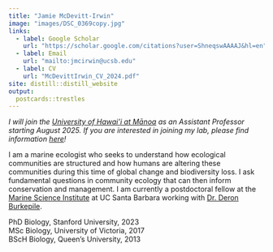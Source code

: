 ```yaml
---
title: "Jamie McDevitt-Irwin"
image: "images/DSC_0369copy.jpg"
links:
  - label: Google Scholar
    url: "https://scholar.google.com/citations?user=ShneqswAAAAJ&hl=en"
  - label: Email
    url: "mailto:jmcirwin@ucsb.edu"
  - label: CV
    url: "McDevittIrwin_CV_2024.pdf"   
site: distill::distill_website
output:
  postcards::trestles
---
```


*I will join the [University of Hawai'i at Mānoa](https://manoa.hawaii.edu/lifesciences/) as an Assistant Professor starting August 2025. If you are interested in joining my lab, please find information [here](join.html)!*  

I am a marine ecologist who seeks to understand how ecological communities are structured and how humans are altering these communities during this time of global change and biodiversity loss. I ask fundamental questions in community ecology that can then inform conservation and management. I am currently a postdoctoral fellow at the [Marine Science Institute](https://msi.ucsb.edu/) at UC Santa Barbara working with [Dr. Deron Burkepile](https://labs.eemb.ucsb.edu/burkepile/deron/).  

PhD Biology, Stanford University, 2023  
MSc Biology, University of Victoria, 2017  
BScH Biology, Queen's University, 2013  


<meta http-equiv='cache-control' content='no-cache'> 
<meta http-equiv='expires' content='0'> 
<meta http-equiv='pragma' content='no-cache'>
